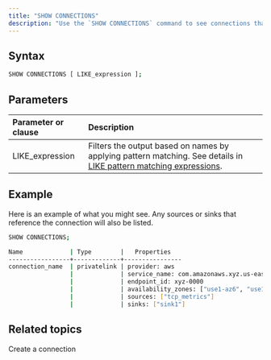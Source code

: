 ```yaml
---
title: "SHOW CONNECTIONS"
description: "Use the `SHOW CONNECTIONS` command to see connections that have been created."
---
```


## Syntax

```bash
SHOW CONNECTIONS [ LIKE_expression ];
```

## Parameters

| Parameter or clause | Description                                                                                                                                                                               |
| :------------------ | :---------------------------------------------------------------------------------------------------------------------------------------------------------------------------------------- |
| LIKE\_expression    | Filters the output based on names by applying pattern matching. See details in [LIKE pattern matching expressions](/docs/current/sql-function-string/#like-pattern-matching-expressions). |

## Example

Here is an example of what you might see. Any sources or sinks that reference the connection will also be listed.

```bash
SHOW CONNECTIONS;
```

```bash
Name             | Type        |   Properties
-----------------+-------------+----------------
connection_name  | privatelink | provider: aws
                 |             | service_name: com.amazonaws.xyz.us-east-1.abc-xyz-0000
                 |             | endpoint_id: xyz-0000
                 |             | availability_zones: ["use1-az6", "use1-az4"]
                 |             | sources: ["tcp_metrics"]
                 |             | sinks: ["sink1"]

```

## Related topics

<CardGroup>
  <Card
    title="CREATE CONNECTION"
    icon="plug"
    iconType="solid"
    href="/docs/current/sql-create-connection/"
    horizontal
  >
    Create a connection
  </Card>
</CardGroup>
